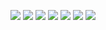 ![](https://wordpressfreezonex.oss-accelerate.aliyuncs.com/videoTutorial/13.PNG)
![](https://wordpressfreezonex.oss-accelerate.aliyuncs.com/videoTutorial/14.PNG)
![](https://wordpressfreezonex.oss-accelerate.aliyuncs.com/videoTutorial/15.PNG)
![](https://wordpressfreezonex.oss-accelerate.aliyuncs.com/videoTutorial/16.PNG)
![](https://wordpressfreezonex.oss-accelerate.aliyuncs.com/videoTutorial/17.PNG)
![](https://wordpressfreezonex.oss-accelerate.aliyuncs.com/videoTutorial/18.PNG)
![](https://wordpressfreezonex.oss-accelerate.aliyuncs.com/videoTutorial/19.PNG)
